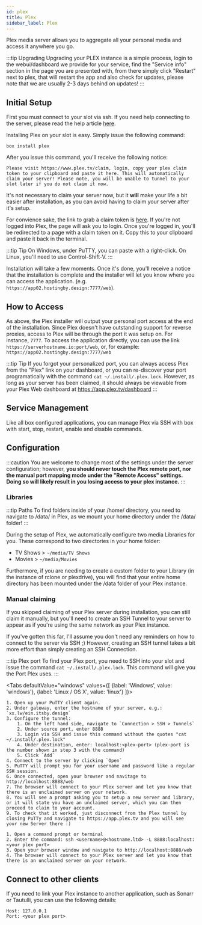 ```yaml
---
id: plex
title: Plex
sidebar_label: Plex
---
```


Plex media server allows you to aggregate all your personal media and access it anywhere you go.

:::tip Upgrading
Upgrading your PLEX instance is a simple process, login to the webui/dashboard we provide for your service, find the "Service info" section in the page you are presented with, from there simply click "Restart" next to plex, that will restart the app and also check for updates, please note that we are usually 2-3 days behind on updates!
:::

## Initial Setup

First you must connect to your slot via ssh. If you need help connecting to the server, please read the help article [here](../getting-started/how-do-i-connect.md).

Installing Plex on your slot is easy. Simply issue the following command:

```plaintext main
box install plex
```

After you issue this command, you'll receive the following notice:

```plaintext main wrap
Please visit https://www.plex.tv/claim, login, copy your plex claim token to your clipboard and paste it here. This will automatically claim your server! Please note, you will be unable to tunnel to your slot later if you do not claim it now.
```

It's not necessary to claim your server now, but it **will** make your life a bit easier after installation, as you can avoid having to claim your server after it's setup.

For convience sake, the link to grab a claim token is [here](https://www.plex.tv/claim). If you're not logged into Plex, the page will ask you to login. Once you're logged in, you'll be redirected to a page with a claim token on it. Copy this to your clipboard and paste it back in the terminal.

:::tip Tip
On Windows, under PuTTY, you can paste with a right-click.
On Linux, you'll need to use Control-Shift-V.
:::

Installation will take a few moments. Once it's done, you'll receive a notice that the installation is complete and the installer will let you know where you can access the application. (e.g. `https://app02.hostingby.design:7777/web`).

## How to Access

As above, the Plex installer will output your personal port access at the end of the installation. Since Plex doesn't have outstanding support for reverse proxies, access to Plex will be through the port it was setup on. For instance, `7777`. To access the application directly, you can use the link `https://serverhostname.io:port/web`, or, for example: `https://app02.hostingby.design:7777/web`

:::tip Tip
If you forgot your personalized port, you can always access Plex from the "Plex" link on your dashboard, or you can re-discover your port programatically with the command `cat ~/.install/.plex.lock`. However, as long as your server has been claimed, it should always be viewable from your Plex Web dashboard at https://app.plex.tv/dashboard
:::

## Service Management

Like all box configured applications, you can manage Plex via SSH with box with start, stop, restart, enable and disable commands.


<SystemdTabs service="plex" />

## Configuration

:::caution
You are welcome to change most of the settings under the server configuration; however, **you should never touch the Plex remote port, nor the manual port mapping mode under the "Remote Access" settings. Doing so will likely result in you losing access to your plex instance.**
:::

### Libraries

:::tip Paths
To find folders inside of your /home/<username> directory, you need to navigate to /data/ in Plex, as we mount your home directory under the /data/ folder!
:::

During the setup of Plex, we automatically configure two media Libraries for you. These correspond to two directories in your home folder:

- TV Shows > `~/media/TV Shows`
- Movies > `~/media/Movies`

Furthermore, if you are needing to create a custom folder to your Library (in the instance of rclone or plexdrive), you will find that your entire home directory has been mounted under the /data folder of your Plex instance.

### Manual claiming

If you skipped claiming of your Plex server during installation, you can still claim it manually, but you'll need to create an SSH Tunnel to your server to appear as if you're using the same network as your Plex instance.

If you've gotten this far, I'll assume you don't need any reminders on how to connect to the server via SSH ;) However, creating an SSH tunnel takes a bit more effort than simply creating an SSH Connection.

:::tip Plex port
To find your Plex port, you need to SSH into your slot and issue the command `cat ~/.install/.plex.lock`. This command will give you the Port Plex uses.
:::


<Tabs
  defaultValue="windows"
  values={[
    {label: 'Windows', value: 'windows'},
    {label: 'Linux / OS X', value: 'linux'}
  ]}>
  <TabItem value="windows">
 


    1. Open up your PuTTY client again.
    2. Under gateway, enter the hostname of your server, e.g.: `xx.lw/ein.itsby.design`
    3. Configure the tunnel:
        1. On the left hand side, navigate to `Connection > SSH > Tunnels`
        2. Under source port, enter 8888
        3. Login via SSH and issue this command without the quotes "cat ~/.install/.plex.lock"
        4. Under destination, enter: localhost:<plex-port> (plex-port is the number shown in step 3 with the command)
        5. Click `Add`
    4. Connect to the server by clicking `Open`
    5. PuTTY will prompt you for your username and password like a regular SSH session.
    6. Once connected, open your browser and navitage to http://localhost:8888/web
    7. The browser will connect to your Plex server and let you know that there is an unclaimed server on your network.
    8. You will see a prompt asking you to setup a new server and library, or it will state you have an unclaimed server, which you can then proceed to claim to your account.
    9. To check that it worked, just disconnect from the Plex tunnel by closing PuTTy and navigate to https://app.plex.tv and you will see your new Server there :)

  </TabItem>
  <TabItem value="linux">


    1. Open a command prompt or terminal
    2. Enter the command: ssh <username>@<hostname.ltd> -L 8888:localhost:<your plex port>
    3. Open your browser window and navigate to http://localhost:8888/web
    4. The browser will connect to your Plex server and let you know that there is an unclaimed server on your network.

  </TabItem>


</Tabs>

## Connect to other clients

If you need to link your Plex instance to another application, such as Sonarr or Tautulli, you can use the following details:

```plaintext main
Host: 127.0.0.1
Port: <your plex port>
```
